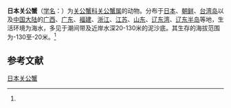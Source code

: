 {{Speciesbox
| name = 日本关公蟹
| status = 
| status_system = 
| image = 
| genus = Dorippe
| species = japonica
| authority = (von Siebold, 1824)<ref name='id11462'>{{cite web| url =http://www.bioinfo.cn/db05/BjdwSpecies.php?action=view&id=11462| title =日本关公蟹| work =《中国动物物种编目数据库》| publisher =中国科学院微生物研究所| author =中国科学院动物研究所| accessdate =2009-04-28| deadurl =yes| archiveurl =https://web.archive.org/web/20160305014130/http://www.bioinfo.cn/db05/BjdwSpecies.php?action=view&id=11462| archivedate =2016-03-05}}</ref>
}}

'''日本关公蟹'''（[[学名|学名]]：{{lang|la|''Dorippe japonica''}}）为[[关公蟹科|关公蟹科]][[关公蟹属|关公蟹属]]的动物。分布于[[日本|日本]]、[[朝鲜|朝鲜]]、[[台湾岛|台湾岛]]以及[[中国大陆|中国大陆]]的[[广西|广西]]、[[广东|广东]]、[[福建|福建]]、[[浙江|浙江]]、[[江苏|江苏]]、[[山东|山东]]、[[辽东湾|辽东湾]]、[[辽东半岛|辽东半岛]]等地，生活环境为海水，多见于潮间带及近岸水深20-130米的泥沙底。其生存的海拔范围为-130至-20米。<ref name='id11462'/>

== 参考文献 ==
{{reflist}}

{{Wikispecies|Dorippe japonica}}
{{Taxonbar|from=Q40432137}}

[[Category:关公蟹属|日本关公蟹]]


{{螃蟹小作品}}
